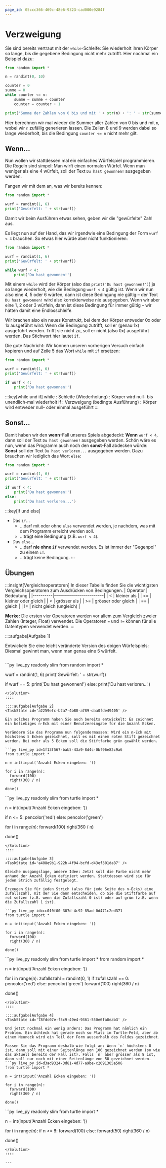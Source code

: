 ```yaml
---
page_id: 05ccc366-469c-48e6-9323-cad000e9284f
---
```


# Verzweigung
Sie sind bereits vertraut mit der `while`-Schleife: Sie wiederholt ihren Körper so lange, bis die gegebene Bedingung nicht mehr zutrifft. Hier nochmal ein Beispiel dazu:

```py live_py slim
from random import *

n = randint(0, 10)

counter = 0
summe = 0
while counter <= n:
    summe = summe + counter
    counter = counter + 1

print('Summe der Zahlen von 0 bis und mit ' + str(n) + ': ' + str(summe))
```

Hier berechnen wir mal wieder die Summer aller Zahlen von 0 bis und mit `n`, wobei wir `n` zufällig generieren lassen. Die Zeilen 8 und 9 werden dabei so lange wiederholt, bis die Bedingung `counter <= n` nicht mehr gilt.

## Wenn...
Nun wollen wir stattdessen mal ein einfaches Würfelspiel programmieren. Die Regeln sind simpel: Man wirft einen normalen Würfel. Wenn man weniger als eine 4 würfelt, soll der Text `Du hast gewonnen!` ausgegeben werden.

Fangen wir mit dem an, was wir bereits kennen:

```py live_py slim
from random import *

wurf = randint(1, 6)
print('Gewürfelt: ' + str(wurf))
```

Damit wir beim Ausführen etwas sehen, geben wir die "gewürfelte" Zahl aus.

Es liegt nun auf der Hand, das wir irgendwie eine Bedingung der Form `wurf < 4` brauchen. So etwas hier würde aber nicht funktionieren:

```py showLineNumbers
from random import *

wurf = randint(1, 6)
print('Gewürfelt: ' + str(wurf))

while wurf < 4:
    print('Du hast gewonnen!')
```

Mit einem `while` wird der Körper (also das `print('Du hast gewonnen!')`) ja so lange wiederholt, wie die Bedingung `wurf < 4` gültig ist. Wenn wir nun also eine 4, 5 oder 6 würfen, dann ist diese Bedingung nie gültig – der Text `Du hast gewonnen!` wird also korrekterweise nie ausgegeben. Wenn wir aber eine 1, 2 oder 3 würfeln, dann ist diese Bedingung für immer gültig – wir hätten damit eine Endlosschleife.

Wir brachen also ein neues Konstrukt, bei dem der Körper entweder 0x oder 1x ausgeführt wird: Wenn die Bedingung zutrifft, soll er (genau 1x) ausgeführt werden. Trifft sie nicht zu, soll er nicht (also 0x) ausgeführt werden. Das Stichwort hier lautet `if`.

Die gute Nachricht: Wir können unseren vorherigen Versuch einfach kopieren und auf Zeile 5 das Wort `while` mit `if` ersetzen:

```py live_py slim
from random import *

wurf = randint(1, 6)
print('Gewürfelt: ' + str(wurf))

if wurf < 4:
    print('Du hast gewonnen!')
```

:::key[while und if]
while
: Schleife (Wiederholung)
: Körper wird null- bis unendlich-mal wiederholt
if
: Verzweigung (bedingte Ausführung)
: Körper wird entweder null- oder einmal ausgeführt
:::

## Sonst...
Damit haben wir den **wenn**-Fall unseres Spiels abgedeckt: **Wenn** `wurf < 4`, dann soll der Text `Du hast gewonnen!` ausgegeben werden. Schön wäre es nun, wenn das Programm auch noch den **sonst**-Fall abdecken würde: **Sonst** soll der Text `Du hast verloren...` ausgegeben werden. Dazu brauchen wir lediglich das Wort `else`:

```py live_py slim
from random import *

wurf = randint(1, 6)
print('Gewürfelt: ' + str(wurf))

if wurf < 4:
    print('Du hast gewonnen!')
else:
    print('Du hast verloren...')
```

:::key[if und else]
* Das `if`...
  * ...darf mit oder ohne `else` verwendet werden, je nachdem, was mit dem Programm erreicht werden soll.
  * ...trägt eine Bedingung (z.B. `wurf < 4`).
* Das `else`...
  * ...darf **nie ohne `if`** verwendet werden. Es ist immer der "Gegenpol" zu einem `if`.
  * ...trägt keine Bedingung.
:::

## Übungen
:::insight[Vergleichsoperatoren]
In dieser Tabelle finden Sie die wichtigsten Vergleichsoperatoren zum Ausdrücken von Bedingungen.
| Operator | Bedeutung               |
|----------|-------------------------|
| &lt;     | kleiner als             |
| &lt;=    | kleiner oder gleich     |
| &gt;     | grösser als             |
| &gt;=    | grösser oder gleich     |
| ==       | gleich                  |
| !=       | nicht gleich (ungleich) |

**Merke:** Die ersten vier Operatoren werden vor allem zum Vergleich zweier Zahlen (Integer, Float) verwendet. Die Operatoren `=` und `!=` können für alle Datentypen verwendet werden.
:::

::::aufgabe[Aufgabe 1]
<TaskState id='95c3f287-86e8-47ae-aecc-10ff44281af2' />

Entwickeln Sie eine leicht veränderte Version des obigen Würfelspiels: Diesmal gewinnt man, wenn man genau eine 5 würfelt.
```py live_py id=864b0155-f601-4b98-82e7-aa6f752d9322
```

<Solution id='af9c03c2-4430-4406-9193-6b6297c36a93'>
  ```py live_py readonly slim
  from random import *

  wurf = randint(1, 6)
  print('Gewürfelt: ' + str(wurf))

  if wurf == 5:
      print('Du hast gewonnen!')
  else:
      print('Du hast verloren...')
  ```
</Solution>
::::

::::aufgabe[Aufgabe 2]
<TaskState id='a2259efc-b2a7-4b88-a789-daa0fde49405' />

Ein solches Programm haben Sie auch bereits entwickelt: Es zeichnet ein beliebiges n-Eck mit einer Benutzereingabe für die Anzahl Ecken.

Verändern Sie das Programm nun folgendermassen: Wird ein n-Eck mit höchstens 5 Ecken gezeichnet, soll es mit einem roten Stift gezeichnet werden. Bei mehr als 5 Ecken soll die Stiftfarbe grün gewählt werden.

```py live_py id=1f13f567-bab5-43a9-8d4c-0bf96e82c9a6
from turtle import *

n = int(input('Anzahl Ecken eingeben: '))

for i in range(n):
    forward(100)
    right(360 / n)

done()
```

<Solution id='298ced89-1121-4c40-94ea-a0f94c6b9b28'>
  ```py live_py readonly slim
  from turtle import *

  n = int(input('Anzahl Ecken eingeben: '))

  if n <= 5:
      pencolor('red')
  else:
      pencolor('green')

  for i in range(n):
      forward(100)
      right(360 / n)

  done()
  ```
</Solution>
::::

::::aufgabe[Aufgabe 3]
<TaskState id='a408e9b1-922b-4f94-bcfd-d43ef301da87' />

Gleiche Ausgangslage, andere Idee: Jetzt soll die Farbe nicht mehr anhand der Anzahl Ecken definiert werden. Stattdessen wird sie für jeden Strich zufällig festgelegt.

Erzeugen Sie für jeden Strich (also für jede Seite des n-Ecks) eine Zufallszahl, mit der Sie dann entscheiden, ob Sie die Stiftfarbe auf rot setzen (z.B. wenn die Zufallszahl 0 ist) oder auf grün (z.B. wenn die Zufallszahl 1 ist).

```py live_py id=cc010f00-307d-4c92-85ad-0d471c2ed371
from turtle import *

n = int(input('Anzahl Ecken eingeben: '))

for i in range(n):
    forward(100)
    right(360 / n)

done()
```

<Solution id='8bf998e7-e081-4130-88ef-66ca99f2b356'>
  ```py live_py readonly slim
  from turtle import *
  from random import *

  n = int(input('Anzahl Ecken eingeben: '))

  for i in range(n):
      zufallszahl = randint(0, 1)
      if zufallszahl == 0:
          pencolor('red')
      else:
          pencolor('green')
      forward(100)
      right(360 / n)

  done()
  ```
</Solution>
::::

::::aufgabe[Aufgabe 4]
<TaskState id='78fdc07e-f5c9-49e4-9361-550e6fa0eab3' />

Und jetzt nochmal ein wenig anders: Das Programm hat nämlich ein Problem. Ein Achteck hat gerade noch so Platz im Turtle-Feld, aber ab einem Neuneck wird ein Teil der Form ausserhalb des Feldes gezeichnet.

Passen Sie das Programm deshalb wie folgt an: Wenn `n` höchstens 8 ist, dann soll mit einer Seitenlänge von 100 gezeichnet werden (so wie das aktuell bereits der Fall ist). Falls `n` aber grösser als 8 ist, dann soll nur noch mit einer Seitenlänge von 50 gezeichnet werden.
```py live_py id=d3ad9324-3d81-4d77-a9be-c2091305a506
from turtle import *

n = int(input('Anzahl Ecken eingeben: '))

for i in range(n):
    forward(100)
    right(360 / n)

done()
```

<Solution id='9464aa1c-8ffa-4bfd-9761-3531425a760b'>
  ```py live_py readonly slim
  from turtle import *

  n = int(input('Anzahl Ecken eingeben: '))

  for i in range(n):
      if n <= 8:
          forward(100)
      else:
          forward(50)
      right(360 / n)

  done()
  ```
</Solution>
::::

---